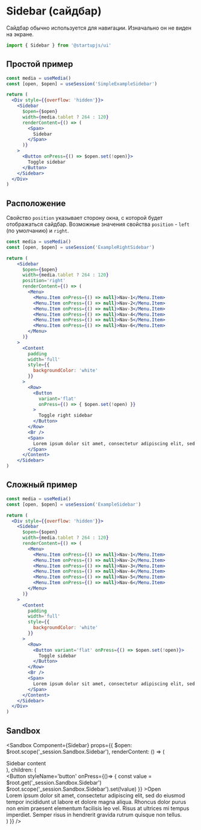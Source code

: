 
# Sidebar (сайдбар)

Сайдбар обычно используется для навигации. Изначально он не виден на экране.

```jsx
import { Sidebar } from '@startupjs/ui'
```

## Простой пример

```jsx example
const media = useMedia()
const [open, $open] = useSession('SimpleExampleSidebar')

return (
  <Div style={{overflow: 'hidden'}}>
    <Sidebar
      $open={$open}
      width={media.tablet ? 264 : 120}
      renderContent={() => (
        <Span>
          Sidebar
        </Span>
      )}
    >
      <Button onPress={() => $open.set(!open)}>
        Toggle sidebar
      </Button>
    </Sidebar>
  </Div>
)
```

## Расположение

Свойство `position` указывает сторону окна, c которой будет отображаться сайдбар. Возможные значения свойства `position` - `left` (по умолчанию) и `right`.

```jsx example noscroll
const media = useMedia()
const [open, $open] = useSession('ExampleRightSidebar')

return (
    <Sidebar
      $open={$open}
      width={media.tablet ? 264 : 120}
      position='right'
      renderContent={() => (
        <Menu>
          <Menu.Item onPress={() => null}>Nav-1</Menu.Item>
          <Menu.Item onPress={() => null}>Nav-2</Menu.Item>
          <Menu.Item onPress={() => null}>Nav-3</Menu.Item>
          <Menu.Item onPress={() => null}>Nav-4</Menu.Item>
          <Menu.Item onPress={() => null}>Nav-5</Menu.Item>
          <Menu.Item onPress={() => null}>Nav-6</Menu.Item>
        </Menu>
      )}
    >
      <Content
        padding
        width='full'
        style={{
          backgroundColor: 'white'
        }}
      >
        <Row>
          <Button
            variant='flat'
            onPress={() => { $open.set(!open) }}
          >
            Toggle right sidebar
          </Button>
        </Row>
        <Br />
        <Span>
          Lorem ipsum dolor sit amet, consectetur adipiscing elit, sed do eiusmod tempor incididunt ut labore et dolore magna aliqua. Rhoncus dolor purus non enim praesent elementum facilisis leo vel. Risus at ultrices mi tempus imperdiet. Semper risus in hendrerit gravida rutrum quisque non tellus.
        </Span>
      </Content>
    </Sidebar>
)
```

## Сложный пример

```jsx example noscroll
const media = useMedia()
const [open, $open] = useSession('ExampleSidebar')

return (
  <Div style={{overflow: 'hidden'}}>
    <Sidebar
      $open={$open}
      width={media.tablet ? 264 : 120}
      renderContent={() => (
        <Menu>
          <Menu.Item onPress={() => null}>Nav-1</Menu.Item>
          <Menu.Item onPress={() => null}>Nav-2</Menu.Item>
          <Menu.Item onPress={() => null}>Nav-3</Menu.Item>
          <Menu.Item onPress={() => null}>Nav-4</Menu.Item>
          <Menu.Item onPress={() => null}>Nav-5</Menu.Item>
          <Menu.Item onPress={() => null}>Nav-6</Menu.Item>
        </Menu>
      )}
    >
      <Content
        padding
        width='full'
        style={{
          backgroundColor: 'white'
        }}
      >
        <Row>
          <Button variant='flat' onPress={() => $open.set(!open)}>
            Toggle sidebar
          </Button>
        </Row>
        <Br />
        <Span>
          Lorem ipsum dolor sit amet, consectetur adipiscing elit, sed do eiusmod tempor incididunt ut labore et dolore magna aliqua. Rhoncus dolor purus non enim praesent elementum facilisis leo vel. Risus at ultrices mi tempus imperdiet. Semper risus in hendrerit gravida rutrum quisque non tellus.
        </Span>
      </Content>
    </Sidebar>
  </Div>
)
```


## Sandbox

<Sandbox Component={Sidebar}
  props={{
    $open: $root.scope('_session.Sandbox.Sidebar'),
    renderContent: () => (
      <Div styleName='sidebar'>
        <Span>Sidebar content</Span>
      </Div>
    ),
    children: (
      <Div styleName='content'>
        <Button
          styleName='button'
          onPress={()=> {
            const value = $root.get('_session.Sandbox.Sidebar')
            $root.scope('_session.Sandbox.Sidebar').set(!value)
          }}
        >Open</Button>
        <Br />
        <Span>Lorem ipsum dolor sit amet, consectetur adipiscing elit, sed do eiusmod tempor incididunt ut labore et dolore magna aliqua. Rhoncus dolor purus non enim praesent elementum facilisis leo vel. Risus at ultrices mi tempus imperdiet. Semper risus in hendrerit gravida rutrum quisque non tellus.</Span>
      </Div>
    )
  }}
/>
